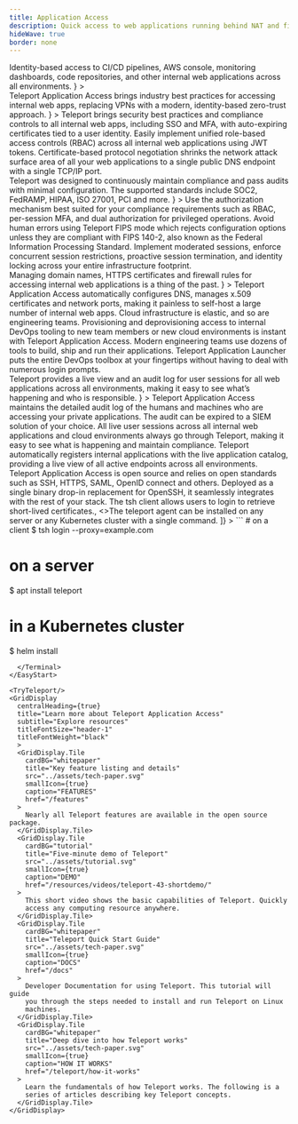 ```yaml
---
title: Application Access
description: Quick access to web applications running behind NAT and firewalls with security and compliance
hideWave: true
border: none
---
```



<Section bg="grayWave">
  <AnimationHeader
    title="Teleport Application Access"
    subtitle="Teleport Access Plane"
    description={
      <>
        Identity-based access to CI/CD pipelines, AWS console, monitoring dashboards, code repositories, and other internal web applications across all environments.
      </>
    }
  >
  <ApplicationAnimation animationType="application"/>
  </AnimationHeader>
  <AnnouncementBar />
</Section>
<Section bg="flatWhite">
  <ProductBanner
    imgPosition="right"
    title="Easily enforce security for your entire DevOps toolkit"
    subtitle="For DevSecOps"
    src="../assets/application-diagram.png"
    alt="a diagram of server architecture"
    description={
      <>
        Teleport Application Access brings industry best practices for accessing internal web apps, replacing VPNs with a modern, identity-based zero-trust approach.
      </>
      }
  >
    <ProductBanner.Item title="Single sign-on with MFA" >
      Teleport brings security best practices and compliance controls to all internal web apps, including SSO and MFA, with auto-expiring certificates tied to a user identity.
    </ProductBanner.Item>
    <ProductBanner.Item title="Unified access policy" >
      Easily implement unified role-based access controls (RBAC) across all internal web applications using JWT tokens.
    </ProductBanner.Item>
    <ProductBanner.Item title="TLS routing" >
      Certificate-based protocol negotiation shrinks the network attack surface area of all your web applications to a single public DNS endpoint with a single TCP/IP port.
    </ProductBanner.Item>
  </ProductBanner>
</Section>
<Section bg="grayWave">
  <ProductBanner
    imgPosition="left"
    title="Meet compliance requirements"
    subtitle="For compliance-minded engineers"
    src="../assets/meet_compliance_requirements@2x.png"
    alt="a diagram of server architecture"
    description={
      <>
        Teleport was designed to continuously maintain compliance and pass audits with minimal configuration. The supported standards include SOC2, FedRAMP, HIPAA, ISO 27001, PCI and more.
      </>
      }
  >
    <ProductBanner.Item title="Advanced authorization" >
      Use the authorization mechanism best suited for your compliance requirements such as RBAC, per-session MFA, and dual authorization for privileged operations.
    </ProductBanner.Item>
    <ProductBanner.Item title="FIPS mode" >
      Avoid human errors using Teleport FIPS mode which rejects configuration options unless they are compliant with FIPS 140-2, also known as the Federal Information Processing Standard.
    </ProductBanner.Item>
    <ProductBanner.Item title="Session controls" >
      Implement moderated sessions, enforce concurrent session restrictions, proactive session termination, and identity locking across your entire infrastructure footprint.
    </ProductBanner.Item>
  </ProductBanner>
</Section>
<Section bg="wavelight">
  <ProductBanner
    imgPosition="right"
    title="Reduce operational overhead of securing internal web applications"
    subtitle="For developers"
    src="../assets/laptop-application-image@2x-right-side.png"
    alt="a diagram of server architecture"
    description={
      <>
        Managing domain names, HTTPS certificates and firewall rules for accessing internal web applications is a thing of the past.
      </>
      }
  >
    <ProductBanner.Item title="Endpoint management" >
      Teleport Application Access automatically configures DNS, manages x.509 certificates and network ports, making it painless to self-host a large number of internal web apps.
    </ProductBanner.Item>
    <ProductBanner.Item title="Access provisioning" >
      Cloud infrastructure is elastic, and so are engineering teams. Provisioning and deprovisioning access to internal DevOps tooling to new team members or new cloud environments is instant with Teleport Application Access.
    </ProductBanner.Item>
    <ProductBanner.Item title="Application launcher" >
      Modern engineering teams use dozens of tools to build, ship and run their applications. Teleport Application Launcher puts the entire DevOps toolbox at your fingertips without having to deal with numerous login prompts.
    </ProductBanner.Item>
  </ProductBanner>
</Section>
<Section bg="grayWave">
  <ProductBanner
    imgPosition="left"
    title="Complete visibility into access and behavior"
    subtitle="For security professionals"
    src="../assets/pam-working-image@2x-right-side.png"
    alt="a diagram of server architecture"
    description={
      <>
Teleport provides a live view and an audit log for user sessions for all web applications across  all environments, making it easy to see what’s happening and who is responsible.      </>
      }
>
    <ProductBanner.Item title="Unified audit log" >
      Teleport Application Access maintains the detailed audit log of the humans and machines who are accessing your private applications. The audit can be expired to a SIEM solution of your choice.
    </ProductBanner.Item>
    <ProductBanner.Item title="Unified session management" >
      All live user sessions across all internal web applications and cloud environments always go  through Teleport, making it easy to see what is happening and maintain compliance.
    </ProductBanner.Item>
    <ProductBanner.Item title="Live application catalog" >
      Teleport automatically registers internal applications with the live application catalog, providing a live view of all active endpoints across all environments.
    </ProductBanner.Item>
  </ProductBanner>
</Section>
<VideoBanner title="Demo Video" videoId="5Uwhp3IQMHY" />
<WorksWith title="Works with everything you have">
  Teleport Application Access is open source and relies on open standards such as SSH, HTTPS, SAML, OpenID connect and others. Deployed as a single binary drop-in replacement for OpenSSH, it seamlessly integrates with the rest of your stack.
</WorksWith>
<EasyStart
  description="Teleport is easy to deploy and use. We believe that simplicity and good user experience are key to first-class security."
  listDescription="Teleport consists of just two binaries."
  listItems={[
    <>The <span style={{color: "#512FC9", fontFamily: "Ubuntu Mono"}}>tsh</span> client allows users to login to retrieve short-lived certificates.</>,
    <>The <span style={{color: "#512FC9", fontFamily: "Ubuntu Mono"}}>teleport</span> agent can be installed on any server or any Kubernetes cluster with a single command.</>
  ]}
>
  <Terminal>
```
# on a client
$ tsh login --proxy=example.com

# on a server
$ apt install teleport

# in a Kubernetes cluster
$ helm install
```
  </Terminal>
</EasyStart>

<TryTeleport/>
<GridDisplay
  centralHeading={true}
  title="Learn more about Teleport Application Access"
  subtitle="Explore resources"
  titleFontSize="header-1"
  titleFontWeight="black"
  >
  <GridDisplay.Tile
    cardBG="whitepaper"
    title="Key feature listing and details"
    src="../assets/tech-paper.svg"
    smallIcon={true}
    caption="FEATURES"
    href="/features"
  >
    Nearly all Teleport features are available in the open source package.
  </GridDisplay.Tile>
  <GridDisplay.Tile
    cardBG="tutorial"
    title="Five-minute demo of Teleport"
    src="../assets/tutorial.svg"
    smallIcon={true}
    caption="DEMO"
    href="/resources/videos/teleport-43-shortdemo/"
  >
    This short video shows the basic capabilities of Teleport. Quickly
    access any computing resource anywhere.
  </GridDisplay.Tile>
  <GridDisplay.Tile
    cardBG="whitepaper"
    title="Teleport Quick Start Guide"
    src="../assets/tech-paper.svg"
    smallIcon={true}
    caption="DOCS"
    href="/docs"
  >
    Developer Documentation for using Teleport. This tutorial will guide
    you through the steps needed to install and run Teleport on Linux
    machines.
  </GridDisplay.Tile>
  <GridDisplay.Tile
    cardBG="whitepaper"
    title="Deep dive into how Teleport works"
    src="../assets/tech-paper.svg"
    smallIcon={true}
    caption="HOW IT WORKS"
    href="/teleport/how-it-works"
  >
    Learn the fundamentals of how Teleport works. The following is a
    series of articles describing key Teleport concepts.
  </GridDisplay.Tile>
</GridDisplay>
